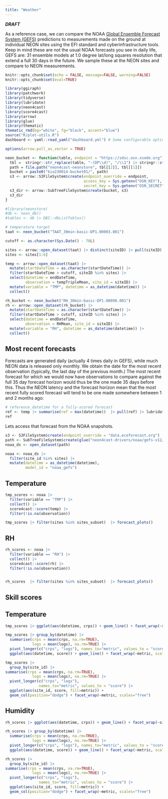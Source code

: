 ```yaml
---
title: "Weather"
---
```


***DRAFT***

As a reference case, we can compare the NOAA [Global Ensemble Forecast System (GEFS)](https://www.ncei.noaa.gov/products/weather-climate-models/global-ensemble-forecast) predictions to measurements made on the ground at individual NEON sites using the EFI standard and cyberinfrastructure tools. Keep in mind these are not the usual NOAA forecasts you see in daily life, GEFS are: 31 ensemble models at 1.0 degree lat/long squares resolution that extend a full 30 days in the future. We sample these at the NEON sites and compare to NEON measurements.

```r
knitr::opts_chunk$set(echo = FALSE, message=FALSE, warning=FALSE)
knitr::opts_chunk$set(eval=TRUE)
```

```r
library(ggiraph)
library(patchwork)
library(tidyverse)
library(lubridate)
library(neon4cast)
library(score4cast)
library(arrow)
library(glue)
library(thematic)
thematic_rmd(bg="white", fg="black", accent="blue")
source("R/plot-utils.R")
dashboard <- yaml::read_yaml("dashboard.yml") # Some configurable options

options(arrow.pull_as_vector = TRUE)

```



```r
neon_bucket <- function(table, endpoint = "https://sdsc.osn.xsede.org") {
  tbl =  stringr::str_replace(table, "-(DP\\d)", "/\\1") |> stringr::str_split_1("/")
  path = file.path("neon4cast-neonstore", tbl[[2]], tbl[[1]])
  bucket = paste0("bio230014-bucket01/", path)
  s3 <- arrow::S3FileSystem$create(endpoint_override = endpoint,
                                   access_key = Sys.getenv("OSN_KEY"),
                                   secret_key = Sys.getenv("OSN_SECRET"))
  s3_dir <- arrow::SubTreeFileSystem$create(bucket, s3)
  s3_dir
}

#library(neonstore)
#db <- neon_db()
#tables <- db |> DBI::dbListTables()


```


```r
# temperature target
taat <- neon_bucket("TAAT_30min-basic-DP1.00003.001")

cutoff <- as.character(Sys.Date() - 70L)

sites <- arrow::open_dataset(taat) |> distinct(siteID) |> pull(siteID)
sites <- sites[1:6]

temp <- arrow::open_dataset(taat) |> 
  mutate(startDateTime = as.character(startDateTime)) |>
  filter(startDateTime > cutoff, siteID %in% sites) |>
  select(datetime = endDateTime, 
         observation = tempTripleMean, site_id = siteID) |>
  mutate(variable = "TMP", datetime = as_datetime(datetime)) |>
  collect()

```


```r

rh_bucket <- neon_bucket("RH_30min-basic-DP1.00098.001")
rh <- arrow::open_dataset(rh_bucket) |> 
  mutate(startDateTime = as.character(startDateTime)) |>
  filter(startDateTime > cutoff, siteID %in% sites) |>
  select(datetime = endDateTime, 
         observation = RHMean, site_id = siteID) |>
  mutate(variable = "RH", datetime = as_datetime(datetime)) |>
  collect()
```


## Most recent forecasts

Forecasts are generated daily (actually 4 times daily in GEFS), while much NEON data is released only monthly. We obtain the date for the most recent observation (typically, the last day of the previous month.)  The most recent forecast for which we would now have observations to compare against the full 35 day forecast horizon would thus be the one made 35 days before this.  Thus the NEON latency and the forecast horizon mean that the most recent fully scored forecast will tend to be one made somewhere between 1 and 2 months ago:

```r
# reference_datetime for a fully-scored forecast
ref <- temp |> summarise(ref = max(datetime))  |> pull(ref) |> lubridate::as_date() -35L
ref
```

Lets access that forecast from the NOAA snapshots.


```r
s3 <- S3FileSystem$create(endpoint_override = "data.ecoforecast.org")
path <- SubTreeFileSystem$create(glue("neon4cast-drivers/noaa/gefs-v12/stage1/0/{ref}"), s3)
noaa_ds <- open_dataset(path) 
```



```r
noaa <- noaa_ds |> 
  filter(site_id %in% sites) |>
  mutate(datetime = as_datetime(datetime),
         model_id = "noaa_gefs")
```







::: panel-tabset
## Temperature

```r
tmp_scores <- noaa |> 
  filter(variable == "TMP") |> 
  collect() |>
  score4cast::score(temp) |> 
  filter(!is.na(observation))

tmp_scores |> filter(sites %in% sites_subset)  |> forecast_plots()
```

## RH

```r
rh_scores <- noaa |> 
  filter(variable == "RH") |> 
  collect() |>
  score4cast::score(rh) |> 
  filter(!is.na(observation)) 


rh_scores  |> filter(sites %in% sites_subset)  |> forecast_plots()
```


:::

## Skill scores

::: panel-tabset

## Temperature

```r
tmp_scores |> ggplot(aes(datetime, crps)) + geom_line() + facet_wrap(~site_id)
```

```r

tmp_scores |> group_by(datetime) |> 
  summarise(crps = mean(crps, na.rm=TRUE),
            logs = mean(logs), na.rm=TRUE) |>
  pivot_longer(c("crps", "logs"), names_to="metric", values_to = "score") |>
  ggplot(aes(datetime, score)) + geom_line() + facet_wrap(~metric, scales="free")

```
```r
tmp_scores |> 
  group_by(site_id) |>
summarise(crps = mean(crps, na.rm=TRUE),
            logs = mean(logs), na.rm=TRUE) |>
  pivot_longer(c("crps", "logs"), 
               names_to="metric", values_to = "score") |>
  ggplot(aes(site_id, score, fill=metric)) + 
  geom_col(position="dodge") + facet_wrap(~metric, scales="free")

```


## Humidity

```r
rh_scores |> ggplot(aes(datetime, crps)) + geom_line() + facet_wrap(~site_id)
```

```r

rh_scores |> group_by(datetime) |> 
  summarise(crps = mean(crps, na.rm=TRUE),
            logs = mean(logs), na.rm=TRUE) |>
  pivot_longer(c("crps", "logs"), names_to="metric", values_to = "score") |>
  ggplot(aes(datetime, score)) + geom_line() + facet_wrap(~metric, scales="free")

```
```r
rh_scores |> 
  group_by(site_id) |>
summarise(crps = mean(crps, na.rm=TRUE),
            logs = mean(logs), na.rm=TRUE) |>
  pivot_longer(c("crps", "logs"), 
               names_to="metric", values_to = "score") |>
  ggplot(aes(site_id, score, fill=metric)) + 
  geom_col(position="dodge") + facet_wrap(~metric, scales="free")

```
:::

